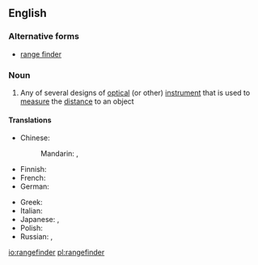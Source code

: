 ==English==

===Alternative forms===
* [[range finder]]

===Noun===
{{wikipedia}}
{{en-noun}}

# Any of several designs of [[optical]] (or other) [[instrument]] that is used to [[measure]] the [[distance]] to an object

====Translations====
{{trans-top|rangefinder}}
* Chinese:
*: Mandarin: {{t+|cmn|測距儀|sc=Hani}}, {{t+|cmn|测距仪|tr=cèjùyí|sc=Hani}}
* Finnish: {{t|fi|etäisyysmittari}}
* French: {{t+|fr|télémètre|m}}
* German: {{t|de|Entfernungsmesser|m}}
{{trans-mid}}
* Greek: {{t+|el|τηλέμετρο|n|tr=tilémetro}}
* Italian: {{t|it|telemetro|m}}
* Japanese: {{t|ja|距離計|tr=きょりけい, kyorikei|sc=Jpan}}, {{t|ja|測距儀|tr=そっきょぎ, sokkyogi|sc=Jpan}}
* Polish: {{t|pl|dalmierz|m}}
* Russian: {{t+|ru|дальноме́р|m}}, {{t+|ru|телеме́тр|m|sc=Cyrl}} {{qualifier|dated}}
{{trans-bottom}}

[[io:rangefinder]]
[[pl:rangefinder]]